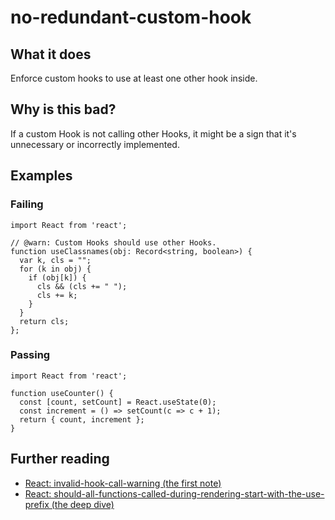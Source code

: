 # no-redundant-custom-hook

## What it does

Enforce custom hooks to use at least one other hook inside.

## Why is this bad?

If a custom Hook is not calling other Hooks, it might be a sign that it's unnecessary or incorrectly implemented.

## Examples

### Failing

```tsx
import React from 'react';

// @warn: Custom Hooks should use other Hooks.
function useClassnames(obj: Record<string, boolean>) {
  var k, cls = "";
  for (k in obj) {
    if (obj[k]) {
      cls && (cls += " ");
      cls += k;
    }
  }
  return cls;
};
```

### Passing

```tsx
import React from 'react';

function useCounter() {
  const [count, setCount] = React.useState(0);
  const increment = () => setCount(c => c + 1);
  return { count, increment };
}
```

## Further reading

- [React: invalid-hook-call-warning (the first note)](https://react.dev/warnings/invalid-hook-call-warning)
- [React: should-all-functions-called-during-rendering-start-with-the-use-prefix (the deep dive)](https://react.dev/learn/reusing-logic-with-custom-hooks#should-all-functions-called-during-rendering-start-with-the-use-prefix)
